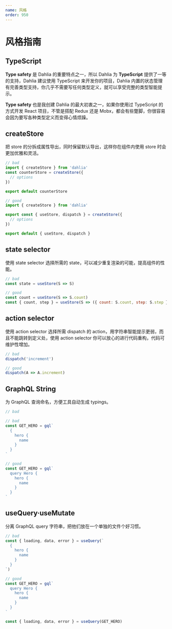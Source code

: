 ```yaml
---
name: 风格
order: 950
---
```


# 风格指南

## TypeScript

**Type safety** 是 Dahlia 的重要特点之一，所以 Dahlia 为 **TypeScript** 提供了一等的支持，Dahlia 建议使用 TypeScript 来开发你的项目，Dahlia 内置的状态管理有完善类型支持，你几乎不需要写任何类型定义，就可以享受完整的类型智能提示。

**Type safety** 也是我创建 Dahlia 的最大初衷之一，如果你使用过 TypeScript 的方式开发 React 项目，不管是搭配 Redux 还是 Mobx，都会有些蹩脚，你很容易会因为要写各种类型定义而变得心情烦躁。

## createStore

把 store 的分拆成属性导出，同时保留默认导出，这样你在组件内使用 store 时会更加优雅和灵活。

```js
// bad
import { createStore } from 'dahlia'
const counterStore = createStore({
  // options
})

export default counterStore
```

```js
// good
import { createStore } from 'dahlia'

export const { useStore, dispatch } = createStore({
  // options
})

export default { useStore, dispatch }
```

## state selector

使用 state selector 选择所需的 state，可以减少重复渲染的可能，提高组件的性能。

```js
// bad
const state = useStore(S => S)
```

```js
// good
const count = useStore(S => S.count)
const { count, step } = useStore(S => ({ count: S.count, step: S.step }))
```

## action selector

使用 action selector 选择所需 dispatch 的 action，用字符串智能提示更弱，而且不能跳转到定义处，使用 action selector 你可以放心的进行代码重构，代码可维护性增加。

```js
// bad
dispatch('increment')
```

```js
// good
dispatch(A => A.increment)
```

## GraphQL String

为 GraphQL 查询命名，方便工具自动生成 typings。

```js
// bad

// bad
const GET_HERO = gql`
  {
    hero {
      name
    }
  }
`
```

```js
// good
const GET_HERO = gql`
  query Hero {
    hero {
      name
    }
  }
`
```


## useQuery·useMutate

分离 GraphQL query 字符串，把他们放在一个单独的文件个好习惯。

```js
// bad
const { loading, data, error } = useQuery(`
  {
    hero {
      name
    }
  }
`)
```

```js
// good
const GET_HERO = gql`
  query Hero {
    hero {
      name
    }
  }
`

const { loading, data, error } = useQuery(GET_HERO)
```
